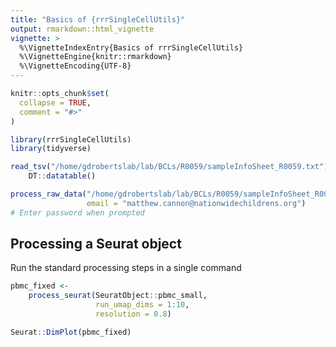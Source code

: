 ```yaml
---
title: "Basics of {rrrSingleCellUtils}"
output: rmarkdown::html_vignette
vignette: >
  %\VignetteIndexEntry{Basics of rrrSingleCellUtils}
  %\VignetteEngine{knitr::rmarkdown}
  %\VignetteEncoding{UTF-8}
---
```


```r
knitr::opts_chunk$set(
  collapse = TRUE,
  comment = "#>"
)
```

```r
library(rrrSingleCellUtils)
library(tidyverse)
```

```r
read_tsv("/home/gdrobertslab/lab/BCLs/R0059/sampleInfoSheet_R0059.txt") %>%
    DT::datatable()

process_raw_data("/home/gdrobertslab/lab/BCLs/R0059/sampleInfoSheet_R0059.txt",
                 email = "matthew.cannon@nationwidechildrens.org")
# Enter password when prompted
```

## Processing a Seurat object
Run the standard processing steps in a single command
```r
pbmc_fixed <-
    process_seurat(SeuratObject::pbmc_small,
                   run_umap_dims = 1:10,
                   resolution = 0.8)

Seurat::DimPlot(pbmc_fixed)
```